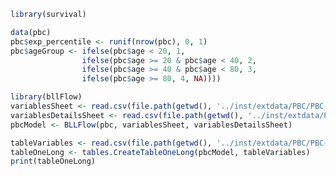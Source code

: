 ```r
library(survival)
```

```r
data(pbc)
pbc$exp_percentile <- runif(nrow(pbc), 0, 1)
pbc$ageGroup <- ifelse(pbc$age < 20, 1,
                ifelse(pbc$age >= 20 & pbc$age < 40, 2,
                ifelse(pbc$age >= 40 & pbc$age < 80, 3,
                ifelse(pbc$age >= 80, 4, NA))))
```

```r
library(bllFlow)
variablesSheet <- read.csv(file.path(getwd(), '../inst/extdata/PBC/PBC - variables.csv'))
variablesDetailsSheet <- read.csv(file.path(getwd(), '../inst/extdata/PBC/PBC - variable_details.csv'))
pbcModel <- BLLFlow(pbc, variablesSheet, variablesDetailsSheet)
```

```r
tableVariables <- read.csv(file.path(getwd(), '../inst/extdata/PBC/PBC-table-variables.csv'))
tableOneLong <- tables.CreateTableOneLong(pbcModel, tableVariables)
print(tableOneLong)
```